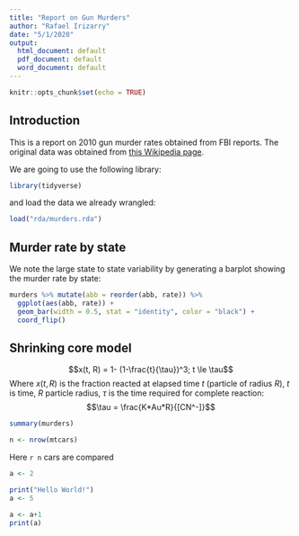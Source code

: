 ```yaml
---
title: "Report on Gun Murders"
author: "Rafael Irizarry"
date: "5/1/2020"
output:
  html_document: default
  pdf_document: default
  word_document: default
---
```


```r
knitr::opts_chunk$set(echo = TRUE)
```

## Introduction

This is a report on 2010 gun murder rates obtained from FBI reports. The original data was obtained from [this Wikipedia page](https://en.wikipedia.org/wiki/Murder_in_the_United_States_by_state).

We are going to use the following library:

```r
library(tidyverse)
```
  
and load the data we already wrangled:

```r
load("rda/murders.rda")
```

## Murder rate by state 

We note the large state to state variability by generating a barplot showing the murder rate by state:

```r
murders %>% mutate(abb = reorder(abb, rate)) %>%
  ggplot(aes(abb, rate)) +
  geom_bar(width = 0.5, stat = "identity", color = "black") +
  coord_flip()
```

## Shrinking core model

$$x(t, R) = 1- (1-\frac{t}{\tau})^3; t \le \tau$$
Where $x(t,R)$ is the fraction reacted at elapsed time $t$ (particle of radius $R$), $t$ is time, $R$ particle radius, $\tau$ is the time required for complete reaction:
$$\tau = \frac{K*Au*R}{[CN^-]}$$

```r
summary(murders)
```

```r
n <- nrow(mtcars)
```
Here `r n` cars are compared


```r
a <- 2
```

```r
print("Hello World!")
a <- 5
```

```r
a <- a+1
print(a)
```